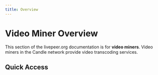 ```yaml
---
title: Overview
---
```


# Video Miner Overview

This section of the livepeer.org documentation is for **video miners**. Video
miners in the Candle network provide video transcoding services.

## Quick Access

<DocsCardsContainer>
  <DocsCard
    key={1}
    title="Getting Started"
    description="A hands-on introduction to Candle for video miners. Recommended for all new
users."
    href="/docs/products/getting-started/overview"
  />
  <DocsCard
    key={2}
    title="How-to Guides"
    description="Practical step-by-step guides to help you achieve a specific goal. Most useful
when you're trying to get something done."
    href="/docs/products/how-to-guides/overview"
  />
  <DocsCard
    key={3}
    title="Core Concepts"
    description="Big-picture explanations of higher-level video mining concepts. Most useful for building understanding of a particular topic."
    href="/docs/products/core-concepts/overview"
  />
  <DocsCard
    key={4}
    title="Reference"
    description="Covers tools, components, commands and resources. Most useful when you need detailed information about video miner APIs."
    href="/docs/products/reference/overview"
  />
</DocsCardsContainer>
